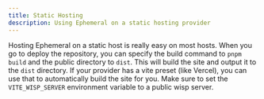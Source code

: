```yaml
---
title: Static Hosting
description: Using Ephemeral on a static hosting provider
---
```


Hosting Ephemeral on a static host is really easy on most hosts. 
When you go to deploy the repository, you can specify the build command to `pnpm build` and the public directory to `dist`. This will build the site and output it to the `dist` directory. 
If your provider has a vite preset (like Vercel), you can use that to automatically build the site for you. Make sure to set the `VITE_WISP_SERVER` environment variable to a public wisp server. 